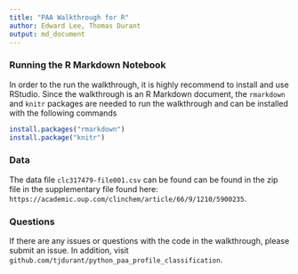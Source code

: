 ```yaml
---
title: "PAA Walkthrough for R"
author: Edward Lee, Thomas Durant
output: md_document
---
```




### Running the R Markdown Notebook
In order to the run the walkthrough, it is highly recommend to install and use RStudio.
Since the walkthrough is an R Markdown document, the `rmarkdown` and `knitr` packages are needed to run the walkthrough and can be installed with the following commands
```r
install.packages("rmarkdown")
install.package("knitr")
```



### Data

The data file `clc317479-file001.csv` can be found can be found in the zip file in the supplementary file found here: `https://academic.oup.com/clinchem/article/66/9/1210/5900235`.


### Questions

If there are any issues or questions with the code in the walkthrough, please submit an issue.
In addition, visit `github.com/tjdurant/python_paa_profile_classification`.